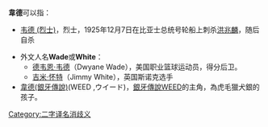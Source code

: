 '''韋德'''可以指：
*[[韦德_(烈士)|韦德 (烈士)]]，烈士，1925年12月7日在比亚士总统号轮船上刺杀[[洪兆麟|洪兆麟]]，随后自杀

*外文人名'''Wade'''或'''White'''：
**[[德韦恩·韦德|德韦恩·韦德]]（Dwyane Wade），美国职业篮球运动员，得分后卫。
**[[吉米·怀特|吉米·怀特]]（Jimmy White），英国斯诺克选手
*[[韋德(銀牙傳說)|韋德(銀牙傳說)]](WEED ,ウイード)，[[銀牙傳說WEED|銀牙傳說WEED]]的主角，為虎毛獵犬銀的孩子。

{{disambig|W|cat=二字韋姓人名消歧义}}
[[Category:二字译名消歧义|Category:二字译名消歧义]]
